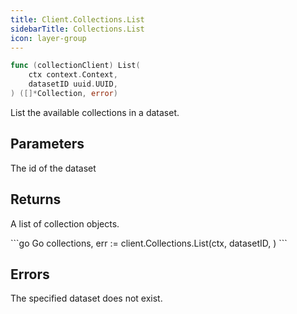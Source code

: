 ```yaml
---
title: Client.Collections.List
sidebarTitle: Collections.List
icon: layer-group
---
```


```go
func (collectionClient) List(
    ctx context.Context,
    datasetID uuid.UUID,
) ([]*Collection, error)
```

List the available collections in a dataset.

## Parameters

<ParamField path="datasetID" type="uuid.UUID">
  The id of the dataset
</ParamField>

## Returns

A list of collection objects.

<RequestExample>
```go Go
collections, err := client.Collections.List(ctx,
    datasetID,
)
```
</RequestExample>

## Errors

<ParamField path="not_found" type="No such dataset">
  The specified dataset does not exist.
</ParamField>
